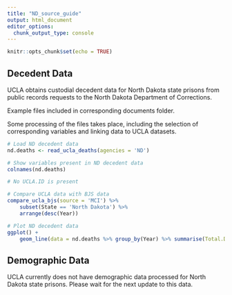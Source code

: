 ```yaml
---
title: "ND_source_guide"
output: html_document
editor_options: 
  chunk_output_type: console
---
```


```r
knitr::opts_chunk$set(echo = TRUE)
```

## Decedent Data

UCLA obtains custodial decedent data for North Dakota state prisons from public records requests to the North Dakota Department of Corrections.

Example files included in corresponding documents folder.

Some processing of the files takes place, including the selection of corresponding variables and linking data to UCLA datasets. 

```r
# Load ND decedent data
nd.deaths <- read_ucla_deaths(agencies = 'ND')

# Show variables present in ND decedent data
colnames(nd.deaths)

# No UCLA.ID is present 

# Compare UCLA data with BJS data
compare_ucla_bjs(source = 'MCI') %>%
    subset(State == 'North Dakota') %>%
    arrange(desc(Year))

# Plot ND decedent data 
ggplot() +
    geom_line(data = nd.deaths %>% group_by(Year) %>% summarise(Total.Deaths = n()),aes(x = Year, y = Total.Deaths))

```


## Demographic Data

UCLA currently does not have demographic data processed for North Dakota state prisons. Please wait for the next update to this data. 
